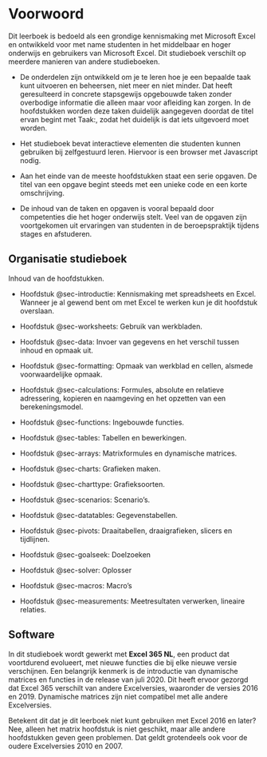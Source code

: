 # Voorwoord {.unnumbered}

Dit leerboek is bedoeld als een grondige kennismaking met Microsoft Excel en ontwikkeld voor met name studenten in het middelbaar en hoger onderwijs en gebruikers van Microsoft Excel. 
Dit studieboek verschilt op meerdere manieren van andere studieboeken.

+ De onderdelen zijn ontwikkeld om je te leren hoe je een bepaalde taak kunt uitvoeren en beheersen, niet meer en niet minder. Dat heeft geresulteerd in concrete stapsgewijs opgebouwde taken zonder overbodige informatie die alleen maar voor afleiding kan zorgen. In de hoofdstukken worden deze taken duidelijk aangegeven doordat de titel ervan begint met [Taak:]{.term}, zodat het duidelijk is dat iets uitgevoerd moet worden.

+ Het studieboek bevat interactieve elementen die studenten kunnen gebruiken bij zelfgestuurd leren. Hiervoor is een browser met Javascript nodig.

+ Aan het einde van de meeste hoofdstukken staat een serie opgaven. De titel van een opgave begint steeds met een unieke code en een korte omschrijving.

+ De inhoud van de taken en opgaven is vooral bepaald door competenties die het hoger onderwijs stelt. Veel van de opgaven zijn voortgekomen uit ervaringen van studenten in de beroepspraktijk tijdens stages en afstuderen.

## Organisatie studieboek {.unnumbered}

Inhoud van de hoofdstukken.

+ Hoofdstuk @sec-introductie: Kennismaking met spreadsheets en Excel. Wanneer je al gewend bent om met Excel te werken kun je dit hoofdstuk overslaan.

+ Hoofdstuk @sec-worksheets: Gebruik van werkbladen.

+ Hoofdstuk @sec-data: Invoer van gegevens en het verschil tussen inhoud en opmaak uit.

+ Hoofdstuk @sec-formatting: Opmaak van werkblad en cellen, alsmede voorwaardelijke opmaak.

+ Hoofdstuk @sec-calculations: Formules, absolute en relatieve adressering, kopieren en naamgeving en het opzetten van een berekeningsmodel.

+ Hoofdstuk @sec-functions: Ingebouwde functies.

+ Hoofdstuk @sec-tables: Tabellen en bewerkingen.

+ Hoofdstuk @sec-arrays: Matrixformules en dynamische matrices.

+ Hoofdstuk @sec-charts: Grafieken maken.

+ Hoofdstuk @sec-charttype: Grafieksoorten.

+ Hoofdstuk @sec-scenarios: Scenario's.

+ Hoofdstuk @sec-datatables: Gegevenstabellen.

+ Hoofdstuk @sec-pivots: Draaitabellen, draaigrafieken, slicers en tijdlijnen.

+ Hoofdstuk @sec-goalseek: Doelzoeken

+ Hoofdstuk @sec-solver: Oplosser

+ Hoofdstuk @sec-macros: Macro's

+ Hoofdstuk @sec-measurements: Meetresultaten verwerken, lineaire relaties.

## Software {.unnumbered}

In dit studieboek wordt gewerkt met **Excel 365 NL**, een product dat voortdurend evolueert, met nieuwe functies die bij elke nieuwe versie verschijnen. Een belangrijk kenmerk is de introductie van dynamische matrices en functies in de release van juli 2020. Dit heeft ervoor gezorgd dat Excel 365 verschilt van andere Excelversies, waaronder de versies 2016 en 2019. Dynamische matrices zijn niet compatibel met alle andere Excelversies.

Betekent dit dat je dit leerboek niet kunt gebruiken met Excel 2016 en later? Nee, alleen het matrix hoofdstuk is niet geschikt, maar alle andere hoofdstukken geven geen problemen. Dat geldt grotendeels ook voor de oudere Excelversies 2010 en 2007.
